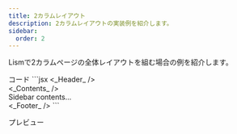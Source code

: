 ```yaml
---
title: 2カラムレイアウト
description: 2カラムレイアウトの実装例を紹介します。
sidebar:
  order: 2
---
```




Lismで2カラムページの全体レイアウトを組む場合の例を紹介します。

<Preview>
	<PreviewTitle>コード</PreviewTitle>
	<PreviewCode>
	```jsx
	<body>
		<Stack id='wrap' minH='100vh'>
			<_Header_ />
			<Container hasGutter size='m' py='50' flexItem={{ fx: '1' }}>
				<WithSide sideW='240px' mainMinW='40em' g='50'>
					<main class="is--container">
						<_Contents_ />
					</main>
					<aside class='is--side is--container is--flow'>
						<div>Sidebar contents...</div>
					</aside>
				</WithSide>
			</Container>
			<_Footer_ />
		</Stack>
	</body>
	```
	</PreviewCode>
</Preview>

<PreviewTitle>プレビュー</PreviewTitle>
<PreviewFrame url='/demo/page-layout/two-columns/' />

